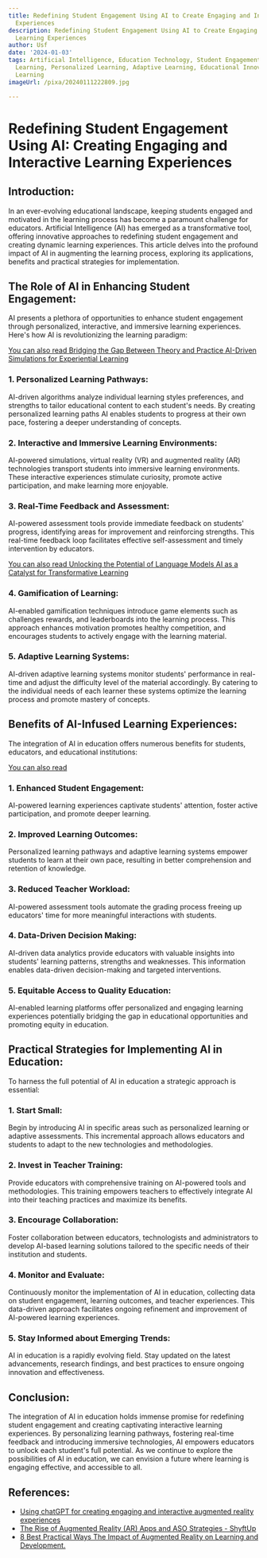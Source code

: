 ```yaml
---
title: Redefining Student Engagement Using AI to Create Engaging and Interactive Learning
  Experiences
description: Redefining Student Engagement Using AI to Create Engaging and Interactive
  Learning Experiences
author: Usf
date: '2024-01-03'
tags: Artificial Intelligence, Education Technology, Student Engagement, Interactive
  Learning, Personalized Learning, Adaptive Learning, Educational Innovation, Machine
  Learning
imageUrl: /pixa/20240111222809.jpg

---
```

#  Redefining Student Engagement Using  AI: Creating Engaging and Interactive Learning Experiences

##  Introduction:
In an ever-evolving educational landscape, keeping students engaged and motivated in the learning process has  become a paramount challenge for educators. Artificial Intelligence (AI)  has  emerged as a transformative tool, offering innovative approaches to redefining student engagement and creating dynamic learning  experiences. This article delves into the profound  impact of AI in augmenting the learning process, exploring its applications, benefits and practical strategies for implementation.

## The Role of AI in  Enhancing Student Engagement:
AI presents a  plethora of opportunities  to enhance student engagement through personalized, interactive, and immersive learning  experiences. Here's how  AI is revolutionizing the learning paradigm:

[You can also read Bridging the Gap Between Theory and  Practice AI-Driven Simulations  for Experiential Learning](Bridging%20the%20Gap%20Between%20Theory%20and%20Practice%20AI-Driven%20Simulations%20for%20Experiential%20Learning)


### 1. Personalized Learning  Pathways:
AI-driven algorithms analyze individual learning styles preferences, and strengths to tailor educational content to each student's needs. By creating personalized learning paths AI enables students  to progress at their own pace, fostering a deeper understanding of concepts.

### 2. Interactive and  Immersive Learning Environments:
AI-powered simulations, virtual reality (VR) and augmented reality (AR) technologies  transport students into immersive learning environments. These interactive  experiences stimulate curiosity, promote active participation, and make learning more enjoyable.

### 3. Real-Time Feedback and Assessment:
AI-powered assessment tools provide immediate feedback on students' progress, identifying areas for improvement  and reinforcing strengths. This real-time feedback loop  facilitates effective self-assessment and timely intervention by educators.

[You can  also read Unlocking the  Potential of Language Models AI as  a Catalyst for Transformative Learning](Unlocking%20the%20Potential%20of%20Language%20Models%20AI%20as%20a%20Catalyst%20for%20Transformative%20Learning)


###  4. Gamification  of Learning:
AI-enabled gamification techniques introduce game elements such as challenges rewards, and leaderboards into the learning process.  This approach enhances motivation promotes healthy competition, and encourages students to actively engage with the learning material.

### 5. Adaptive Learning Systems:
AI-driven adaptive learning systems monitor students' performance in real-time and adjust the difficulty level of  the material accordingly. By catering to the individual needs of each learner these systems optimize the learning process and promote mastery of concepts.

## Benefits of AI-Infused Learning Experiences:
The integration of AI in education offers numerous benefits for students, educators, and educational institutions:

[You can also read ]()


###  1. Enhanced Student Engagement:
AI-powered learning experiences captivate students' attention, foster  active participation, and promote  deeper learning.

### 2. Improved Learning Outcomes:
Personalized learning  pathways and adaptive learning  systems empower students to learn at their own pace, resulting in better comprehension  and retention  of  knowledge.

### 3. Reduced Teacher Workload:
AI-powered assessment tools automate the  grading process freeing up  educators' time for more meaningful interactions with students.

### 4. Data-Driven  Decision Making:
AI-driven data  analytics provide educators with valuable insights into students' learning patterns, strengths and weaknesses.  This information enables data-driven decision-making and targeted interventions.

### 5. Equitable Access to Quality  Education:
AI-enabled learning platforms offer personalized and engaging learning experiences potentially bridging the gap in educational opportunities and promoting equity in education.

## Practical Strategies for Implementing  AI in Education:
To harness the full potential of AI in education a strategic approach is essential:

### 1. Start Small:
Begin by introducing AI  in specific  areas such as personalized learning or  adaptive assessments. This incremental approach  allows educators and students to adapt to  the new technologies and methodologies.

### 2. Invest in Teacher Training:
Provide educators with comprehensive training on AI-powered tools and methodologies. This training empowers teachers to  effectively integrate AI into their teaching  practices and  maximize its benefits.

### 3. Encourage Collaboration:
Foster collaboration between  educators, technologists  and administrators to develop  AI-based learning solutions  tailored to  the specific  needs of  their institution and students.

### 4. Monitor and Evaluate:
Continuously monitor the implementation of AI in education, collecting data on student engagement, learning outcomes, and teacher experiences. This data-driven approach facilitates ongoing refinement and improvement  of  AI-powered learning experiences.

### 5. Stay Informed about Emerging  Trends:
AI in education is  a rapidly evolving field. Stay updated on the latest advancements, research findings, and best practices to ensure ongoing innovation  and effectiveness.

## Conclusion:
The integration of AI in education holds immense promise for redefining student engagement and creating captivating interactive  learning experiences.  By personalizing learning pathways, fostering real-time feedback and introducing immersive  technologies, AI empowers educators to unlock each student's full potential. As we continue to explore the  possibilities of AI in education, we can envision a future where learning is  engaging effective, and accessible to all.

## References:
- [Using chatGPT for creating engaging and interactive augmented reality experiences](https://aicontentfy.com/en/blog/chatgpt-for-creating-engaging-and-interactive-augmented-reality-experiences)
- [The Rise of Augmented Reality (AR) Apps and ASO Strategies - ShyftUp](https://www.shyftup.com/blog/the-rise-of-augmented-reality-ar-apps-and-aso-strategies/)
- [8 Best Practical Ways The Impact of Augmented Reality on Learning and Development.](https://www.linkedin.com/pulse/8-best-practical-ways-impact-augmented-reality-e71bf)
